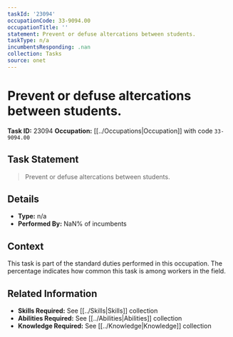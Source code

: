 ```yaml
---
taskId: '23094'
occupationCode: 33-9094.00
occupationTitle: ''
statement: Prevent or defuse altercations between students.
taskType: n/a
incumbentsResponding: .nan
collection: Tasks
source: onet
---
```

# Prevent or defuse altercations between students.

**Task ID:** 23094
**Occupation:** [[../Occupations|Occupation]] with code `33-9094.00`

## Task Statement

> Prevent or defuse altercations between students.

## Details

- **Type:** n/a
- **Performed By:** NaN% of incumbents

## Context

This task is part of the standard duties performed in this occupation. The percentage indicates how common this task is among workers in the field.

## Related Information

- **Skills Required:** See [[../Skills|Skills]] collection
- **Abilities Required:** See [[../Abilities|Abilities]] collection
- **Knowledge Required:** See [[../Knowledge|Knowledge]] collection
